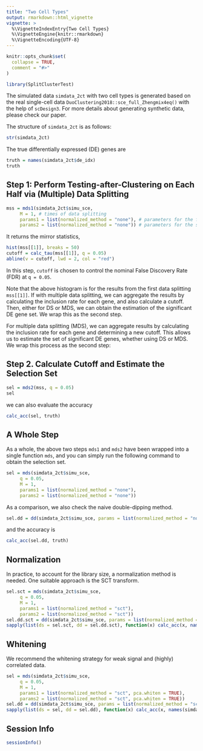 ```yaml
---
title: "Two Cell Types"
output: rmarkdown::html_vignette
vignette: >
  %\VignetteIndexEntry{Two Cell Types}
  %\VignetteEngine{knitr::rmarkdown}
  %\VignetteEncoding{UTF-8}
---
```


```r
knitr::opts_chunk$set(
  collapse = TRUE,
  comment = "#>"
)
```

```r
library(SplitClusterTest)
```

The simulated data `simdata_2ct` with two cell types is generated based on the real single-cell data `DuoClustering2018::sce_full_Zhengmix4eq()` with the help of `scDesign3`. For more details about generating synthetic data, please check our paper.

The structure of `simdata_2ct` is as follows:

```r
str(simdata_2ct)
```

The true differentially expressed (DE) genes are 

```r
truth = names(simdata_2ct$de_idx)
truth
```

## Step 1: Perform Testing-after-Clustering on Each Half via (Multiple) Data Splitting

```r
mss = mds1(simdata_2ct$simu_sce,
     M = 1, # times of data splitting
     params1 = list(normalized_method = "none"), # parameters for the first half
     params2 = list(normalized_method = "none")) # parameters for the second half
```

It returns the mirror statistics,

```r
hist(mss[[1]], breaks = 50)
cutoff = calc_tau(mss[[1]], q = 0.05)
abline(v = cutoff, lwd = 2, col = "red")
```

In this step, `cutoff` is chosen to control the nominal False Discovery Rate (FDR) at `q = 0.05`.

Note that the above histogram is for the results from the first data splitting `mss[[1]]`. If with multiple data splitting, we can aggregate the results by calculating the inclusion rate for each gene, and also calculate a cutoff. Then, either for DS or MDS, we can obtain the estimation of the significant DE gene set. We wrap this as the second step.

For multiple data splitting (MDS), we can aggregate results by calculating the inclusion rate for each gene and determining a new cutoff. This allows us to estimate the set of significant DE genes, whether using DS or MDS. We wrap this process as the second step:

## Step 2. Calculate Cutoff and Estimate the Selection Set

```r
sel = mds2(mss, q = 0.05)
sel
```

we can also evaluate the accuracy

```r
calc_acc(sel, truth)
```

## A Whole Step

As a whole, the above two steps `mds1` and `mds2` have been wrapped into a single function `mds`, and you can simply run the following command to obtain the selection set.

```r
sel = mds(simdata_2ct$simu_sce,
     q = 0.05, 
     M = 1, 
     params1 = list(normalized_method = "none"), 
     params2 = list(normalized_method = "none"))
```

As a comparison, we also check the naive double-dipping method.

```r
sel.dd = dd(simdata_2ct$simu_sce, params = list(normalized_method = "none"), q = 0.05, test.use = "t")
```

and the accuracy is

```r
calc_acc(sel.dd, truth)
```

## Normalization

In practice, to account for the library size, a normalization method is needed. One suitable approach is the SCT transform.

```r
sel.sct = mds(simdata_2ct$simu_sce,
     q = 0.05, 
     M = 1, 
     params1 = list(normalized_method = "sct"), 
     params2 = list(normalized_method = "sct"))
sel.dd.sct = dd(simdata_2ct$simu_sce, params = list(normalized_method = "sct"))
sapply(list(ds = sel.sct, dd = sel.dd.sct), function(x) calc_acc(x, names(simdata_2ct$de_idx)))
```

## Whitening

We recommend the whitening strategy for weak signal and (highly) correlated data. 

```r
sel = mds(simdata_2ct$simu_sce,
     q = 0.05, 
     M = 1, 
     params1 = list(normalized_method = "sct", pca.whiten = TRUE), 
     params2 = list(normalized_method = "sct", pca.whiten = TRUE))
sel.dd = dd(simdata_2ct$simu_sce, params = list(normalized_method = "sct", pca.whiten = TRUE))
sapply(list(ds = sel, dd = sel.dd), function(x) calc_acc(x, names(simdata_2ct$de_idx)))
```

## Session Info

```r
sessionInfo()
```
